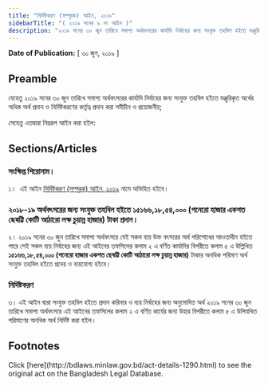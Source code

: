 ```yaml
---
title: "নির্দিষ্টকরণ (সম্পূরক) আইন, ২০১৯"
sidebarTitle: "( ২০১৯ সনের ৯ নং আইন )"
description: "২০১৯ সনের ৩০ জুন তারিখে সমাপ্য অর্থবৎসরের কার্যাদি নির্বাহের জন্য সংযুক্ত তহবিল হইতে মঞ্জুরিকৃত অর্থের অধিক অর্থ প্রদান ও নির্দিষ্টকরণের কর্তৃত্ব প্রদানের উদ্দেশ্যে প্রণীত আইন"
---
```


**Date of Publication:** [ ৩০ জুন, ২০১৯ ]

## Preamble

যেহেতু ২০১৯ সনের ৩০ জুন তারিখে সমাপ্য অর্থবৎসরের কার্যাদি নির্বাহের জন্য সংযুক্ত তহবিল হইতে মঞ্জুরিকৃত অর্থের অধিক অর্থ প্রদান ও নির্দিষ্টকরণের কর্তৃত্ব প্রদান করা সমীচীন ও প্রয়োজনীয়;

সেহেতু এতদ্বারা নিম্নরূপ আইন করা হইল:

## Sections/Articles

### সংক্ষিপ্ত শিরোনাম।

১।  এই আইন [নির্দিষ্টকরণ (সম্পূরক) আইন, ২০১৯](/laws/volume-49/act-1290 "নির্দিষ্টকরণ (সম্পূরক) আইন, ২০১৯") নামে অভিহিত হইবে।

### ২০১৮-১৯ অর্থবৎসরের জন্য সংযুক্ত তহবিল হইতে ১৫১৬৬,১৮,৫৪,০০০ (পনেরো হাজার একশত ছেষট্টি কোটি আঠারো লক্ষ চুয়ান্ন হাজার) টাকা প্রদান।

২। ২০১৯ সনের ৩০ জুন তারিখে সমাপ্য অর্থবৎসরে যেই সকল ব্যয় উক্ত বৎসরের অর্থ পরিশোধের আওতাধীন হইতে পারে সেই সকল ব্যয় নির্বাহের জন্য এই আইনের তফসিলের কলাম ২ এ বর্ণিত কার্যাদির বিপরীতে কলাম ৫ এ উল্লিখিত **১৫১৬৬,১৮,৫৪,০০০ (পনেরো হাজার একশত ছেষট্টি কোটি আঠারো লক্ষ চুয়ান্ন হাজার)** টাকার অনধিক পরিমাণ অর্থ সংযুক্ত তহবিল হইতে প্রদেয় ও ব্যয়যোগ্য হইবে।

### নির্দিষ্টকরণ

৩। এই আইন দ্বারা সংযুক্ত তহবিল হইতে প্রদান করিবার ও ব্যয় নির্বাহের জন্য অনুমোদিত অর্থ ২০১৯ সনের ৩০ জুন তারিখে সমাপ্য অর্থবৎসরে এই আইনের তফসিলের কলাম ২ এ বর্ণিত কার্যের জন্য উহার বিপরীতে কলাম ৫ এ উলিস্নখিত পরিমাণের অনধিক অর্থ নির্দিষ্ট করা হইল।

## Footnotes

<Note>
  Click [here](http://bdlaws.minlaw.gov.bd/act-details-1290.html) to see the original act on the Bangladesh Legal Database.
</Note>
